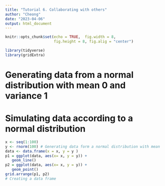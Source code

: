 ```yaml
---
title: "Tutorial 6. Collaborating with others"
author: "Cheong"
date: "2023-04-06"
output: html_document
---
```


```r
knitr::opts_chunk$set(echo = TRUE,  fig.width = 8, 
                      fig.height = 8, fig.alig = "center")
```

```r
library(tidyverse)
library(gridExtra)
```

# Generating data from a normal distribution with mean 0 and variance 1

# Simulating data according to a normal distribution
```r
x <- seq(1:100)
y <- rnorm(100) # Generating data form a normal distribution with mean 0 and variance 1
data <- data.frame(x = x, y = y )
p1 = ggplot(data, aes(x= x, y = y)) +
   geom_line()
p2 = ggplot(data, aes(x= x, y = y)) +
   geom_point()
grid.arrange(p1, p2)
# Creating a data frame

```